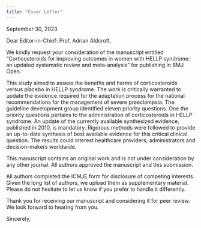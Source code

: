 ```yaml
---
title: "Cover Letter"
---
```


September 30, 2023

Dear Editor-in-Chief: Prof. Adrian Aldcroft,

We kindly request your consideration of the manuscript entitled "Corticosteroids for improving outcomes in women with HELLP syndrome: an updated systematic review and meta-analysis" for publishing in BMJ Open.

This study aimed to assess the benefits and harms of corticosteroids versus placebo in HELLP syndrome. The work is critically warranted to update the evidence required for the adaptation process for the national recommendations for the management of severe preeclampsia. The guideline development group identified eleven priority questions. One the priority questions pertains to the administration of corticosteroids in HELLP syndrome. An update of the currently available synthesized evidence, published in 2010, is mandatory. Rigorous methods were followed to provide an up-to-date synthesis of best available evidence for this critical clinical question. The results could interest healthcare providers, administrators and decision-makers worldwide.

This manuscript contains an original work and is not under consideration by any other journal. All authors approved the manuscript and this submission.

All authors completed the ICMJE form for disclosure of competing interests. Given the long list of authors, we upload them as supplementary material. Please do not hesitate to let us know if you prefer to handle it differently.

Thank you for receiving our manuscript and considering it for peer review. We look forward to hearing from you.

Sincerely,
